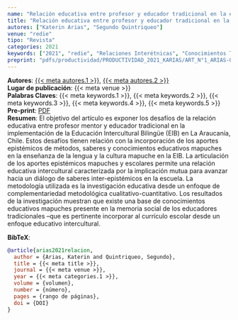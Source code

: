 ```yaml
---
name: "Relación educativa entre profesor y educador tradicional en la educación intercultural bilingüe"
title: "Relación educativa entre profesor y educador tradicional en la educación intercultural bilingüe"
autores: ["Katerin Arias", "Segundo Quintriqueo"]
venue: "redie"
tipo: "Revista"
categories: 2021
keywords: ["2021", "redie", "Relaciones Interétnicas", "Conocimientos Tradicionales", "Métodos Educativos"]
preprint: "pdfs/productividad/PRODUCTIVIDAD_2021_KARIAS/ART_N°1_ARIAS-ORTEGA Y QUINTRIQUEO_REDIE_2021_SCOPUS.pdf"
---
```

**Autores**: [{{< meta autores.1 >}}](../members/current/Katerin Arias.qmd), [{{< meta autores.2 >}}](../members/current/Segundo Quintriqueo.qmd)    
**Lugar de publicación**: {{< meta venue >}}     
**Palabras Claves**: {{< meta keywords.1 >}}, {{< meta keywords.2 >}}, {{< meta keywords.3 >}}, {{< meta keywords.4 >}}, {{< meta keywords.5 >}}    
**Pre-print**: [PDF](../{{< meta preprint >}})    
**Resumen**: El objetivo del artículo es exponer los desafíos de la relación educativa entre profesor mentor y educador 
tradicional en la implementación de la Educación Intercultural Bilingüe (EIB) en La Araucanía, Chile. Estos desafíos tienen relación con la incorporación de los aportes epistémicos de métodos, saberes y conocimientos educativos mapuches en la enseñanza de la lengua y la cultura mapuche en la EIB. La articulación de los aportes epistémicos mapuches y escolares permite una relación educativa intercultural caracterizada por la implicación mutua para avanzar hacia un diálogo de saberes inter-epistémicos en la escuela. La metodología utilizada es la investigación educativa desde un enfoque de complementariedad metodológica cualitativo-cuantitativo. Los resultados de la investigación muestran que existe una base de conocimientos educativos mapuches presente en la memoria social de los educadores tradicionales –que 
es pertinente incorporar al currículo escolar desde un enfoque educativo intercultural. 


**BibTeX**:
```bibtex
@article{arias2021relacion,
  author = {Arias, Katerin and Quintriqueo, Segundo},
  title = {{< meta title >}},
  journal = {{< meta venue >}},
  year = {{< meta categories.1 >}},
  volume = {volumen},
  number = {número},
  pages = {rango de páginas},
  doi = {DOI}
}
```
